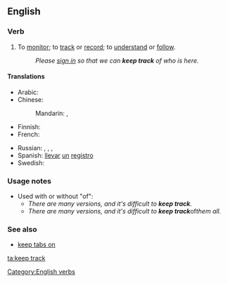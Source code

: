 ==English==

===Verb===
{{head|en|verb|head=[[keep]] [[track]]}}

# To [[monitor]]; to [[track]] or [[record]]; to [[understand]] or [[follow]].
#: ''Please [[sign in]] so that we can '''keep track''' of who is here.''

====Translations====
{{trans-top|monitor}}
* Arabic: {{t|ar|راقب|tr=rāqqaba|sc=Arab}}
* Chinese:
*: Mandarin: {{t|zh|監測|sc=Hani}}, {{t|zh|监测|tr=jiāncè|sc=Hani}}
* Finnish: {{t|fi|seurata}}
* French: {{t-|fr|conserver un suivi}}
{{trans-mid}}
* Russian: {{t|ru|отслеживать|tr=otsléživatʹ|sc=Cyrl}} {{impf}}, {{t|ru|отследить|tr=otsledítʹ|sc=Cyrl}} {{pf.}}, {{t|ru|следить|tr=sledítʹ|sc=Cyrl}} {{impf}}, {{t|ru|проследить|tr=prosledítʹ|sc=Cyrl}} {{pf.}}
* Spanish: [[llevar]] [[un]] [[registro]]
* Swedish: {{t|sv|hålla reda på}}
{{trans-bottom}}

===Usage notes===
* Used with or without "of":
** ''There are many versions, and it's difficult to '''keep track'''.''
** ''There are many versions, and it's difficult to '''keep track''' ''of'' them all.''

===See also===
* [[keep tabs on]]
[[Category:English verbs]]

[[ta:keep track]]